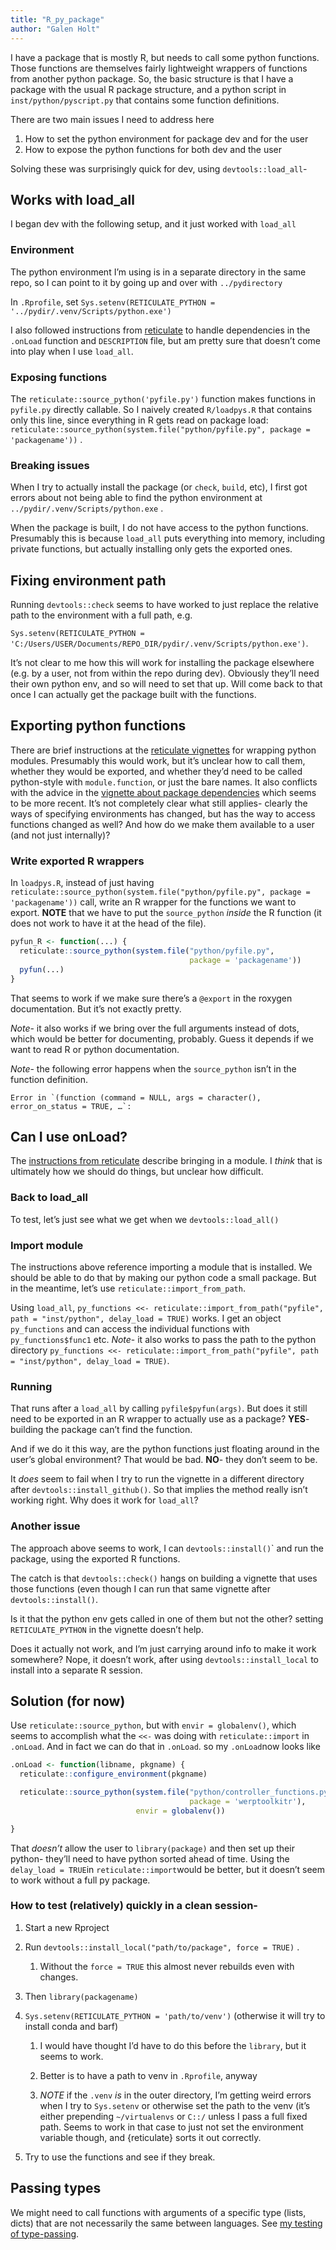 ```yaml
---
title: "R_py_package"
author: "Galen Holt"
---
```


I have a package that is mostly R, but needs to call some python functions. Those functions are themselves fairly lightweight wrappers of functions from another python package. So, the basic structure is that I have a package with the usual R package structure, and a python script in `inst/python/pyscript.py` that contains some function definitions.

There are two main issues I need to address here

1.  How to set the python environment for package dev and for the user
2.  How to expose the python functions for both dev and the user

Solving these was surprisingly quick for dev, using `devtools::load_all`-

## Works with load_all

I began dev with the following setup, and it just worked with `load_all`

### Environment

The python environment I'm using is in a separate directory in the same repo, so I can point to it by going up and over with `../pydirectory`

In `.Rprofile`, set `Sys.setenv(RETICULATE_PYTHON = '../pydir/.venv/Scripts/python.exe')`

I also followed instructions from [reticulate](https://rstudio.github.io/reticulate/articles/python_dependencies.html) to handle dependencies in the `.onLoad` function and `DESCRIPTION` file, but am pretty sure that doesn't come into play when I use `load_all`.

### Exposing functions

The `reticulate::source_python('pyfile.py')` function makes functions in `pyfile.py` directly callable. So I naively created `R/loadpys.R` that contains only this line, since everything in R gets read on package load: `reticulate::source_python(system.file("python/pyfile.py", package = 'packagename'))` .

### Breaking issues

When I try to actually install the package (or `check`, `build`, etc), I first got errors about not being able to find the python environment at `../pydir/.venv/Scripts/python.exe` .

When the package is built, I do not have access to the python functions. Presumably this is because `load_all` puts everything into memory, including private functions, but actually installing only gets the exported ones.

## Fixing environment path

Running `devtools::check` seems to have worked to just replace the relative path to the environment with a full path, e.g.

`Sys.setenv(RETICULATE_PYTHON = 'C:/Users/USER/Documents/REPO_DIR/pydir/.venv/Scripts/python.exe')`.

It's not clear to me how this will work for installing the package elsewhere (e.g. by a user, not from within the repo during dev). Obviously they'll need their own python env, and so will need to set that up. Will come back to that once I can actually get the package built with the functions.

## Exporting python functions

There are brief instructions at the [reticulate vignettes](https://rstudio.github.io/reticulate/articles/package.html) for wrapping python modules. Presumably this would work, but it's unclear how to call them, whether they would be exported, and whether they'd need to be called python-style with `module.function`, or just the bare names. It also conflicts with the advice in the [vignette about package dependencies](https://rstudio.github.io/reticulate/articles/python_dependencies.html) which seems to be more recent. It's not completely clear what still applies- clearly the ways of specifying environments has changed, but has the way to access functions changed as well? And how do we make them available to a user (and not just internally)?

### Write exported R wrappers

In `loadpys.R`, instead of just having `reticulate::source_python(system.file("python/pyfile.py", package = 'packagename'))` call, write an R wrapper for the functions we want to export. **NOTE** that we have to put the `source_python` *inside* the R function (it does not work to have it at the head of the file).

``` r
pyfun_R <- function(...) {
  reticulate::source_python(system.file("python/pyfile.py", 
                                        package = 'packagename'))
  pyfun(...)
}
```

That seems to work if we make sure there's a `@export` in the roxygen documentation. But it's not exactly pretty.

*Note*- it also works if we bring over the full arguments instead of dots, which would be better for documenting, probably. Guess it depends if we want to read R or python documentation.

*Note*- the following error happens when the `source_python` isn't in the function definition.

    Error in `(function (command = NULL, args = character(), error_on_status = TRUE, …`:

## Can I use onLoad?

The [instructions from reticulate](https://rstudio.github.io/reticulate/articles/package.html) describe bringing in a module. I *think* that is ultimately how we should do things, but unclear how difficult.

### Back to load_all

To test, let's just see what we get when we `devtools::load_all()`

### Import module

The instructions above reference importing a module that is installed. We should be able to do that by making our python code a small package. But in the meantime, let's use `reticulate::import_from_path`.

Using `load_all`, `py_functions <<- reticulate::import_from_path("pyfile", path = "inst/python", delay_load = TRUE)` works. I get an object `py_functions` and can access the individual functions with `py_functions$func1` etc. *Note*- it also works to pass the path to the python directory `py_functions <<- reticulate::import_from_path("pyfile", path = "inst/python", delay_load = TRUE)`.

### Running

That runs after a `load_all` by calling `pyfile$pyfun(args)`. But does it still need to be exported in an R wrapper to actually use as a package? **YES**- building the package can't find the function.

And if we do it this way, are the python functions just floating around in the user's global environment? That would be bad. **NO**- they don't seem to be.

It *does* seem to fail when I try to run the vignette in a different directory after `devtools::install_github()`. So that implies the method really isn't working right. Why does it work for `load_all`?

### Another issue

The approach above seems to work, I can `devtools::install()`\` and run the package, using the exported R functions.

The catch is that `devtools::check()` hangs on building a vignette that uses those functions (even though I can run that same vignette after `devtools::install()`.

Is it that the python env gets called in one of them but not the other? setting `RETICULATE_PYTHON` in the vignette doesn't help.

Does it actually not work, and I'm just carrying around info to make it work somewhere? Nope, it doesn't work, after using `devtools::install_local` to install into a separate R session.

## Solution (for now)

Use `reticulate::source_python`, but with `envir = globalenv()`, which seems to accomplish what the `<<-` was doing with `reticulate::import` in `.onLoad`. And in fact we can do that in `.onLoad`. so my `.onLoad`now looks like

``` r
.onLoad <- function(libname, pkgname) {
  reticulate::configure_environment(pkgname)

  reticulate::source_python(system.file("python/controller_functions.py", 
                                        package = 'werptoolkitr'), 
                            envir = globalenv())

}
```

That *doesn't* allow the user to `library(package)` and then set up their python- they'll need to have python sorted ahead of time. Using the `delay_load = TRUE`in `reticulate::import`would be better, but it doesn't seem to work without a full py package.

### How to test (relatively) quickly in a clean session-

1.  Start a new Rproject

2.  Run `devtools::install_local("path/to/package", force = TRUE)` .

    1.  Without the `force = TRUE` this almost never rebuilds even with changes.

3.  Then `library(packagename)`

4.  `Sys.setenv(RETICULATE_PYTHON = 'path/to/venv')` (otherwise it will try to install conda and barf)

    1.  I would have thought I'd have to do this before the `library`, but it seems to work.

    2.  Better is to have a path to venv in `.Rprofile`, anyway

    3.  *NOTE* if the `.venv` *is* in the outer directory, I'm getting weird errors when I try to `Sys.setenv` or otherwise set the path to the venv (it's either prepending `~/virtualenvs` or `C::/` unless I pass a full fixed path. Seems to work in that case to just not set the environment variable though, and {reticulate} sorts it out correctly.

5.  Try to use the functions and see if they break.

## Passing types

We might need to call functions with arguments of a specific type (lists, dicts) that are not necessarily the same between languages. See [my testing of type-passing](R_py_type_passing.qmd).
